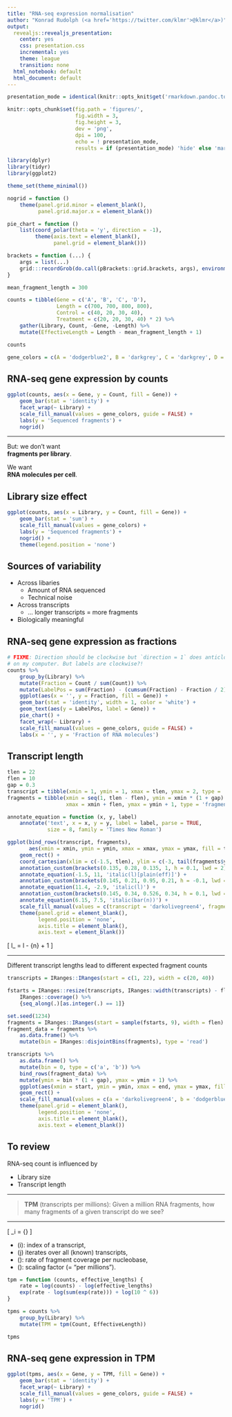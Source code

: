 ```yaml
---
title: "RNA-seq expression normalisation"
author: "Konrad Rudolph (<a href='https://twitter.com/klmr'>@klmr</a>)"
output:
  revealjs::revealjs_presentation:
    center: yes
    css: presentation.css
    incremental: yes
    theme: league
    transition: none
  html_notebook: default
  html_document: default
---
```


```r
presentation_mode = identical(knitr::opts_knit$get('rmarkdown.pandoc.to'), 'revealjs')

knitr::opts_chunk$set(fig.path = 'figures/',
                      fig.width = 3,
                      fig.height = 3,
                      dev = 'png',
                      dpi = 100,
                      echo = ! presentation_mode,
                      results = if (presentation_mode) 'hide' else 'markup')
```

```r
library(dplyr)
library(tidyr)
library(ggplot2)
```

```r
theme_set(theme_minimal())

nogrid = function ()
    theme(panel.grid.minor = element_blank(),
          panel.grid.major.x = element_blank())

pie_chart = function ()
    list(coord_polar(theta = 'y', direction = -1),
         theme(axis.text = element_blank(),
               panel.grid = element_blank()))

brackets = function (...) {
    args = list(...)
    grid:::recordGrob(do.call(pBrackets::grid.brackets, args), environment())
}
```

```r
mean_fragment_length = 300

counts = tibble(Gene = c('A', 'B', 'C', 'D'),
                Length = c(700, 700, 800, 800),
                Control = c(40, 20, 30, 40),
                Treatment = c(20, 20, 30, 40) * 2) %>%
    gather(Library, Count, -Gene, -Length) %>%
    mutate(EffectiveLength = Length - mean_fragment_length + 1)

counts

gene_colors = c(A = 'dodgerblue2', B = 'darkgrey', C = 'darkgrey', D = 'darkgrey')
```

## RNA-seq gene expression by counts

```r
ggplot(counts, aes(x = Gene, y = Count, fill = Gene)) +
    geom_bar(stat = 'identity') +
    facet_wrap(~ Library) +
    scale_fill_manual(values = gene_colors, guide = FALSE) +
    labs(y = 'Sequenced fragments') +
    nogrid()
```

---

But: we don’t want  
<span class="em">**fragments per library**</span>.

We want  
<span class="em">**RNA molecules per cell**</span>.

## Library size effect

```r
ggplot(counts, aes(x = Library, y = Count, fill = Gene)) +
    geom_bar(stat = 'sum') +
    scale_fill_manual(values = gene_colors) +
    labs(y = 'Sequenced fragments') +
    nogrid() +
    theme(legend.position = 'none')
```

## Sources of variability

* Across libaries
    * Amount of RNA sequenced
    * Technical noise
* Across transcripts
    * … longer transcripts = more fragments
* <span class="em">Biologically meaningful</em>

## RNA-seq gene expression as fractions

```r
# FIXME: Direction should be clockwise but `direction = 1` does anticlockwise
# on my computer. But labels are clockwise?!
counts %>%
    group_by(Library) %>%
    mutate(Fraction = Count / sum(Count)) %>%
    mutate(LabelPos = sum(Fraction) - (cumsum(Fraction) - Fraction / 2)) %>%
    ggplot(aes(x = '', y = Fraction, fill = Gene)) +
    geom_bar(stat = 'identity', width = 1, color = 'white') +
    geom_text(aes(y = LabelPos, label = Gene)) +
    pie_chart() +
    facet_wrap(~ Library) +
    scale_fill_manual(values = gene_colors, guide = FALSE) +
    labs(x = '', y = 'Fraction of RNA molecules')
```

## Transcript length

```r
tlen = 22
flen = 10
gap = 0.3
transcript = tibble(xmin = 1, ymin = 1, xmax = tlen, ymax = 2, type = 'transcript')
fragments = tibble(xmin = seq(1, tlen - flen), ymin = xmin * (1 + gap) + 1,
                   xmax = xmin + flen, ymax = ymin + 1, type = 'fragment')

annotate_equation = function (x, y, label)
    annotate('text', x = x, y = y, label = label, parse = TRUE,
             size = 8, family = 'Times New Roman')

ggplot(bind_rows(transcript, fragments),
       aes(xmin = xmin, ymin = ymin, xmax = xmax, ymax = ymax, fill = type)) +
    geom_rect() +
    coord_cartesian(xlim = c(-1.5, tlen), ylim = c(-3, tail(fragments$ymax, 1))) +
    annotation_custom(brackets(0.135, 0.28, 0.135, 1, h = 0.1, lwd = 2)) +
    annotate_equation(-1.5, 11, 'italic(l)[plain(eff)]') +
    annotation_custom(brackets(0.145, 0.21, 0.95, 0.21, h = -0.1, lwd = 2)) +
    annotate_equation(11.4, -2.9, 'italic(l)') +
    annotation_custom(brackets(0.145, 0.34, 0.526, 0.34, h = 0.1, lwd = 2)) +
    annotate_equation(6.15, 7.5, 'italic(bar(n))') +
    scale_fill_manual(values = c(transcript = 'darkolivegreen4', fragment = 'darkgrey')) +
    theme(panel.grid = element_blank(),
          legend.position = 'none',
          axis.title = element_blank(),
          axis.text = element_blank())
```

\[
\large
l_\text{eff} = l - \bar{n} + 1
\]

---

Different transcript lengths lead to different expected fragment counts

```r
transcripts = IRanges::IRanges(start = c(1, 22), width = c(20, 40))

fstarts = IRanges::resize(transcripts, IRanges::width(transcripts) - flen + 1) %>%
    IRanges::coverage() %>%
    {seq_along(.)[as.integer(.) == 1]}

set.seed(1234)
fragments = IRanges::IRanges(start = sample(fstarts, 9), width = flen)
fragment_data = fragments %>%
    as.data.frame() %>%
    mutate(bin = IRanges::disjointBins(fragments), type = 'read')
```

```r
transcripts %>%
    as.data.frame() %>%
    mutate(bin = 0, type = c('a', 'b')) %>%
    bind_rows(fragment_data) %>%
    mutate(ymin = bin * (1 + gap), ymax = ymin + 1) %>%
    ggplot(aes(xmin = start, ymin = ymin, xmax = end, ymax = ymax, fill = type)) +
    geom_rect() +
    scale_fill_manual(values = c(a = 'darkolivegreen4', b = 'dodgerblue3', read = 'darkgrey')) +
    theme(panel.grid = element_blank(),
          legend.position = 'none',
          axis.title = element_blank(),
          axis.text = element_blank())
```

## To review

RNA-seq count is influenced by

* Library size
* Transcript length

---

> **TPM** (transcripts per millions):
> Given a million RNA fragments, how many fragments of a given transcript do we see?

---

\[
\large
\text{TPM}_\color{orchid}i =
    {\color{dodgerblue}{\frac{x_\color{orchid}i}{{l_\text{eff}}_\color{orchid}i}}}
    \cdot
    \frac{1}{\sum_\color{tomato}j \color{dodgerblue}{\frac{x_\color{tomato}j}{{l_\text{eff}}_\color{tomato}j}}}
    \cdot
    \color{darkcyan}{10^6}
\]

* \(\color{orchid}i\): index of a transcript,
* \(\color{tomato}j\) iterates over all (known) transcripts,
* \(\color{dodgerblue}{\frac{x_k}{{l_\text{eff}}_k}}\): rate of fragment coverage per nucleobase,
* \(\color{darkcyan}{10^6}\): scaling factor (= “per millions”).

```r
tpm = function (counts, effective_lengths) {
    rate = log(counts) - log(effective_lengths)
    exp(rate - log(sum(exp(rate))) + log(10 ^ 6))
}
```

```r
tpms = counts %>%
    group_by(Library) %>%
    mutate(TPM = tpm(Count, EffectiveLength))

tpms
```

## RNA-seq gene expression in TPM

```r
ggplot(tpms, aes(x = Gene, y = TPM, fill = Gene)) +
    geom_bar(stat = 'identity') +
    facet_wrap(~ Library) +
    scale_fill_manual(values = gene_colors, guide = FALSE) +
    labs(y = 'TPM') +
    nogrid()
```
